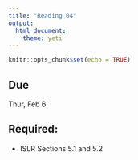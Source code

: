 ```yaml
---
title: "Reading 04"
output: 
  html_document: 
    theme: yeti
---
```


```r
knitr::opts_chunk$set(echo = TRUE)
```

## Due

Thur, Feb 6

## Required:

- ISLR Sections 5.1 and 5.2
